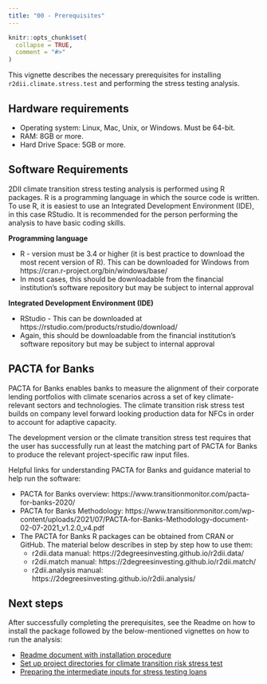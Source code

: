 ```yaml
---
title: "00 - Prerequisites"
---
```


```r
knitr::opts_chunk$set(
  collapse = TRUE,
  comment = "#>"
)
```

This vignette describes the necessary prerequisites for installing `r2dii.climate.stress.test` and performing the stress testing analysis.

## Hardware requirements

* Operating system: Linux, Mac, Unix, or Windows. Must be 64-bit.
* RAM: 8GB or more.
* Hard Drive Space: 5GB or more.

## Software Requirements

2DII climate transition stress testing analysis is performed using R packages.
R is a programming language in which the source code is written. 
To use R, it is easiest to use an Integrated Development Environment (IDE),
in this case RStudio. It is recommended for the person performing the analysis 
to have basic coding skills.

**Programming language**

* R - version must be 3.4 or higher (it is best practice to download the most 
recent version of R). This can be downloaded for Windows from https://cran.r-project.org/bin/windows/base/
* In most cases, this should be downloadable from the financial institution's
software repository but may be subject to internal approval

**Integrated Development Environment (IDE)**

* RStudio - This can be downloaded at https://rstudio.com/products/rstudio/download/
* Again, this should be downloadable from the financial institution's software 
repository but may be subject to internal approval

## PACTA for Banks

PACTA for Banks enables banks to measure the alignment of their corporate 
lending portfolios with climate scenarios across a set of key climate-relevant 
sectors and technologies. The climate transition risk stress test builds on 
company level forward looking production data for NFCs in order to account 
for adaptive capacity. 

The development version or the climate transition stress test requires that 
the user has successfully run at least the matching part of PACTA for Banks 
to produce the relevant project-specific raw input files.

Helpful links for understanding PACTA for Banks and guidance material to help 
run the software:

* PACTA for Banks overview:
https://www.transitionmonitor.com/pacta-for-banks-2020/
* PACTA for Banks Methodology: https://www.transitionmonitor.com/wp-content/uploads/2021/07/PACTA-for-Banks-Methodology-document-02-07-2021_v1.2.0_v4.pdf
* The PACTA for Banks R packages can be obtained from CRAN or GitHub. 
The material below describes in step by step how to use them:
  + r2dii.data manual: https://2degreesinvesting.github.io/r2dii.data/
  + r2dii.match manual: https://2degreesinvesting.github.io/r2dii.match/
  + r2dii.analysis manual: https://2degreesinvesting.github.io/r2dii.analysis/

## Next steps

After successfully completing the prerequisites, see the Readme on how to 
install the package followed by the below-mentioned vignettes on how to run 
the analysis:

* [Readme document with installation procedure](https://2degreesinvesting.github.io/r2dii.climate.stress.test/index.html)
* [Set up project directories for climate transition risk stress test](https://2degreesinvesting.github.io/r2dii.climate.stress.test/articles/articles/01-setup-project-directories.html)
* [Preparing the intermediate inputs for stress testing loans](https://2degreesinvesting.github.io/r2dii.climate.stress.test/articles/articles/02-prepare-loans-inputs.html)
